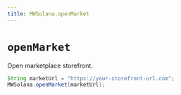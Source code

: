 ```yaml
---
title: MWSolana.openMarket
---
```


# `openMarket`
Open marketplace storefront.

```java
String marketUrl = "https://your-storefront-url.com";
MWSolana.openMarket(marketUrl);
```
